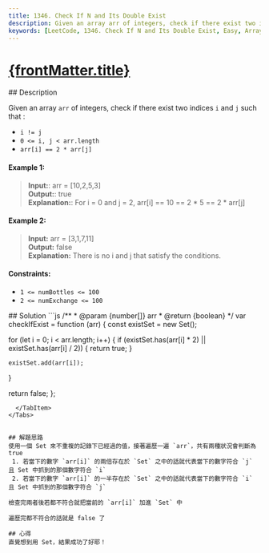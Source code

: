 ```yaml
---
title: 1346. Check If N and Its Double Exist
description: Given an array arr of integers, check if there exist two indices i and j such that
keywords: [LeetCode, 1346. Check If N and Its Double Exist, Easy, Array ,Hash Table, Two Pointers, Binary Search, Sorting]
---
```


# [{frontMatter.title}](https://leetcode.com/problems/check-if-n-and-its-double-exist)


<DifficultyBadge difficulty="Easy" />

<Tabs>
  <TabItem value="description" label="題目描述" default>
    ## Description

Given an array `arr` of integers, check if there exist two indices `i` and `j` such that :  

 - `i != j`
 - `0 <= i, j < arr.length`
 - `arr[i] == 2 * arr[j]`

#### Example 1:
> **Input:**: arr = [10,2,5,3]  
**Output:**: true  
**Explanation:**: For i = 0 and j = 2, arr[i] == 10 == 2 * 5 == 2 * arr[j]

#### Example 2:
>**Input:** arr = [3,1,7,11]  
**Output:** false  
**Explanation:** There is no i and j that satisfy the conditions.

#### Constraints:
 - `1 <= numBottles <= 100`
 - `2 <= numExchange <= 100`

  </TabItem>
  <TabItem value="solution" label="解答">
   ## Solution
```js
/**
 * @param {number[]} arr
 * @return {boolean}
 */
var checkIfExist = function (arr) {
  const existSet = new Set();

  for (let i = 0; i < arr.length; i++) {
    if (existSet.has(arr[i] * 2) || existSet.has(arr[i] / 2)) {
      return true;
    }

    existSet.add(arr[i]);
  }

  return false;
};
```
  </TabItem>
</Tabs>


## 解題思路
使用一個 Set 來不重複的記錄下已經過的值，接著遍歷一遍 `arr`，共有兩種狀況會判斷為 true
 1. 若當下的數字 `arr[i]` 的兩倍存在於 `Set` 之中的話就代表當下的數字符合 `j` 且 Set 中抓到的那個數字符合 `i`
 2. 若當下的數字 `arr[i]` 的一半存在於 `Set` 之中的話就代表當下的數字符合 `i` 且 Set 中抓到的那個數字符合 `j`  

檢查完兩者後若都不符合就把當前的 `arr[i]` 加進 `Set` 中  

遍歷完都不符合的話就是 false 了

## 心得
直覺想到用 Set，結果成功了好耶！ 
